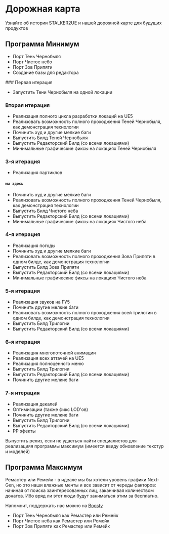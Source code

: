 
# Дорожная карта

Узнайте об истории STALKER2UE и нашей дорожной карте для будущих продуктов

## Программа Минимум

- Порт Тень Чернобыля
- Порт Чистое небо
- Порт Зов Припяти
- Создание базы для редактора

<Steps>
### Первая итерация

- Запустить Тени Чернобыля на одной локации	

### Вторая итерация

- Реализация полного цикла разработки локаций на UE5
- Реализовать возможность полного проходжения Теней Чернобыля, как демонстрация технологии
- Починить худ и другие мелкие баги
- Выпустить Билд Теней Чернобыля
- Выпустить Редакторский Билд (со всеми локациями)
- Минимальные графические фиксы на локациях Теней Чернобыля		

### 3-я итерация

- Реализация партиклов

#### `мы здесь`

- Починить худ и другие мелкие баги
- Реализовать возможность полного проходжения Теней Чернобыля, как демонстрация технологии
- Выпустить Билд Чистого неба
- Выпустить Редакторский Билд (со всеми локациями)
- Минимальные графические фиксы на локациях Чистого неба

### 4-я итерация

- Реализация погоды
- Починить худ и другие мелкие баги
- Реализовать возможность полного проходжения Зова Припяти в одном билде, как демонстрация технологии
- Выпустить Билд Зова Припяти
- Выпустить Редакторский Билд (со всеми локациями)
- Минимальные графические фиксы на локациях Чистого неба

### 5-я итерация

- Реализация звуков на ГУ5
- Починить другие мелкие баги	
- Реализовать возможность полного проходжения всей трилогии в одном билде, как демонстрация технологии
- Выпустить Билд Трилогии
- Выпустить Редакторский Билд (со всеми локациями)

### 6-я итерация

- Реализация многопоточной анимации
- Реализация всех аттачей на UE5
- Реализация полноценного меню
- Выпустить Билд Трилогии
- Выпустить Редакторский Билд (со всеми локациями)
- Починить другие мелкие баги

### 7-я итерация

- Реализация декалей
- Оптимизации (также фикс LOD'ов)
- Починить другие мелкие баги
- Выпустить Билд Трилогии
- Выпустить Редакторский Билд (со всеми локациями)
- PP эфекты

</Steps>

<Callout type="info" emoji="ℹ️">
    Выпустить релиз, если не удаeться найти специалистов для реализацияя программы максимум (имеется ввиду обновление текстур и моделей)	
</Callout>

## Программа Максимум

Ремастер или Ремейк - в идеале мы бы хотели уровень графики Next-Gen, но это наши влажные мечты и все зависит от череды факторов: начиная от поиска заинтересованных лиц, заканчивая количеством донатов. Ибо вряд ли этот люди будут заниматься этим за бесплатно.

Напомнит, поддержать нас можно на [Boosty](https://boosty.to/stalker2ue)

- Порт Тень Чернобыля как Ремастер или Ремейк
- Порт Чистое неба как Ремастер или Ремейк
- Порт Зов Припяти как Ремастер или Ремейк
